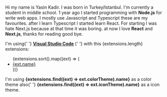 <Section header="About Me">
  <p className="prose dark:prose-dark">
    Hi my name is Yasin Kadir. I was born in Turkey/Istanbul. I'm currently a student in middle school. 1 year ago I
    started programming with <b>Node.js</b> for write web apps. I mostly use Javascript and Typescript these are my
    favourites. after I learn Typescript I started learn React. For starting I was hate Next.js because at that time it
    was boring. at now I love <b>React</b> and <b>Next.js</b>, thanks for reading good bye.
  </p>
</Section>
<Section header="My Editor">
  <p className="prose dark:prose-dark">
    I'm using{' '}
    <b>
      <a href="https://code.visualstudio.com">Visual Studio Code</a>
    </b>{' '}
    with this {extensions.length} extensions:
    <ul>
      {extensions.sort().map((ext) => (
        <li key={ext.item}>
          <a href={`https://marketplace.visualstudio.com/items?itemName=${ext.item}`}>{ext.name}</a>
        </li>
      ))}
    </ul>
    I'm using <b>{extensions.find((ext) => ext.colorTheme).name}</b> as a color theme also{' '}
    <b>{extensions.find((ext) => ext.iconTheme).name}</b> as a icon theme.
  </p>
</Section>
